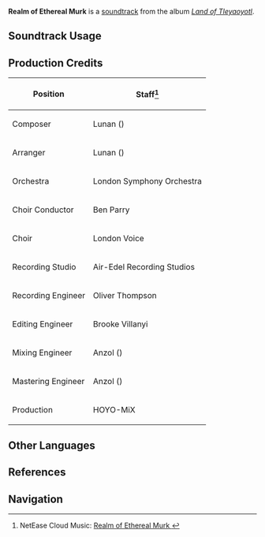 {{Stub|production credits}}
{{Soundtrack Infobox
|image          = Land of Tleyaoyotl.png
|album          = Land of Tleyaoyotl
|disc           = 1
|number         = 30
|featured       = 
|featured2      = 
|featured3      = 
|featured_disc  = 
|featured_disc2 = 
|featured_disc3 = 
|youtube_id     = WdwktdlynRY
|spotify_id     = 5LZZ6aqlDdAyS180JoK21O
|previous       = ...Times Come Again No More
|next           = Blaze of Fervent Night
}}
'''Realm of Ethereal Murk''' is a [[soundtrack]] from the album ''[[Land of Tleyaoyotl]]''.

==Soundtrack Usage==
{{Soundtrack Usage
|location          = Natlan//[[Night Kingdom]]
|quest             = 
|domain            = "Realm of the Night Kingdom"
|eventgameplay     = 
|special_displayed = 
|special           = 
|teapot            = 
|mediaoriginal     =
}}
<!--
==Other Arrangements==
{{Files by Category Gallery|Media Using an Unreleased Arrangement of {{subst:#titleparts:{{subst:PAGENAME}}}} Soundtrack}}
-->
==Production Credits==
{| class="wikitable"
! Position
! Staff<ref>NetEase Cloud Music: [https://music.163.com/#/song?id=2635292786 Realm of Ethereal Murk {{zh|幽域翛翛}}]</ref>
|-
! Composer
| Lunan ({{zh|路南}})
|-
! Arranger
| Lunan ({{zh|路南}})
|-
! Orchestra
| London Symphony Orchestra
|-
! Choir Conductor
| Ben Parry
|-
! Choir
| London Voice
|-
! Recording Studio
| Air-Edel Recording Studios
|-
! Recording Engineer
| Oliver Thompson
|-
! Editing Engineer
| Brooke Villanyi
|-
! Mixing Engineer
| Anzol ({{zh|鸦雀有声}})
|-
! Mastering Engineer
| Anzol ({{zh|鸦雀有声}})
|-
! Production
| HOYO-MiX
|}

<!--
==Gallery==
<gallery>
</gallery>

==Trivia==
-->
==Other Languages==
{{Other Languages
|en       = Realm of Ethereal Murk
|zhs      = 
|zhs_rm   = 
|zht      = 
|zht_rm   = 
|zh_tl    = 
|ja       = 寂寞の領域
|ja_rm    = Sekibaku no Ryouiki
|ja_tl    = The Realm of Desolation
}}

==References==
{{Reflist}}

==Navigation==
{{Soundtrack Navbox|Land of Tleyaoyotl}}